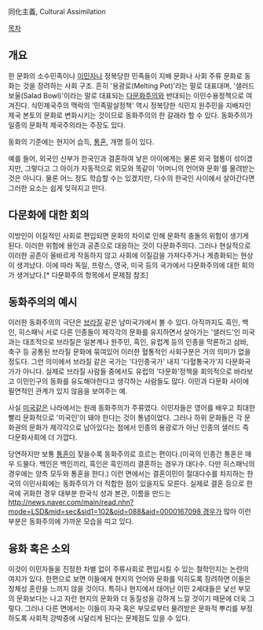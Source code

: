 同化主義, Cultural Assimilation

[[목차]]

== 개요 ==
한 문화의 소수민족이나 [[이민]]자나 정복당한 민족들이 지배 문화나 사회 주류 문화로 동화는 것을 장려하는 사회 구조. 흔히 '용광로(Melting Pot)'라는 말로 대표대며, '샐러드 보울(Salad Bowl)'이라는 말로 대표되는 [[다문화주의]]와 반대되는 이민수용정책으로 여겨진다. 식민제국주의 맥락의 '민족말살정책' 역시 정복당한 식민지 원주민을 지배자인 제국 본토의 문화로 변화시키는 것이므로 동화주의의 한 갈래라 할 수 있다. 동화주의가 일종의 문화적 제국주의라는 주장도 있다.

동화의 기준에는 현지어 습득, [[통혼]], 개명 등이 있다.

예를 들어, 외국인 신부가 한국인과 결혼하여 낳은 아이에게는 물론 외국 혈통이 섞이겠지만, 그렇다고 그 아이가 자동적으로 외모와 똑같이 '어머니의 언어와 문화'를 물려받는 것은 아니다. 물론 어느 정도 학습할 수는 있겠지만, 다수의 한국인 사이에서 살아간다면 그러한 요소는 쉽게 잊혀지고 만다.

== 다문화에 대한 회의 ==
이방인이 이질적인 사회로 편입되면 문화의 차이로 인해 문화적 충돌의 위험이 생기게 된다. 이러한 위험에 용인과 공존으로 대응하는 것이 다문화주의다. 그러나 현실적으로 이러한 공존이 올바르게 작동하지 않고 사회에 이질감을 가져다주거나 계층화되는 현상이 생겨났다. 이에 따라 독일, 프랑스, 영국, 미국 등의 국가에서 다문화주의에 대한 회의가 생겨났다.[* 다문화주의 항목에서 문제점 참조]

== 동화주의의 예시 ==
이러한 동화주의의 극단은 [[브라질]] 같은 남미국가에서 볼 수 있다. 아직까지도 흑인, 백인, 히스패닉 서로 다른 인종들이 제각각의 문화를 유지하면서 살아가는 '샐러드'인 미국과는 대조적으로 브라질은 일본계나 원주민, 흑인, 유럽계 등의 인종을 막론하고 삼바, 축구 등 공통된 브라질 문화에 묶여있어 이러한 혈통적인 사회구분은 거의 의미가 없을 정도다. 그런 의미에서 브라질 같은 국가는 '다인종국가' 내지 '다혈통국가'지 다문화국가가 아니다. 실제로 브라질 사람들 중에서도 유럽의 '다문화'정책을 회의적으로 바라보고 이민인구의 동화를 유도해야한다고 생각하는 사람들도 많다. 이민과 다문화 사이에 필연적인 관계가 있지 않음을 보여주는 예.

사실 [[미국]]같은 나라에서는 원래 동화주의가 주류였다. 이민자들은 영어를 배우고 최대한 빨리 문화적으로 '미국인'이 돼야 한다는 것이 통념이었다. 그러나 하위 문화들은 각 문화권의 문화가 제각각으로 남아있다는 점에서 인종의 용광로가 아닌 인종의 샐러드 즉 다문화사회에 더 가깝다. 

당연하지만 보통 [[통혼]]이 잦을수록 동화주의로 흐르는 편이다.(미국의 인종간 통혼은 매우 드물다. 백인은 백인끼리, 흑인은 흑인끼리 결혼하는 경우가 대다수. 다만 히스패닉의 경우에는 양측 모두와 통혼을 한다.) 이런 면에서는 결혼이민이 절대다수를 차지하는 한국의 이민사회에는 동화주의가 더 적합한 점이 있을지도 모른다. 실제로 결혼 등으로 한국에 귀화한 경우 대부분 한국식 성과 본관, 이름을 만드는 [[http://news.naver.com/main/read.nhn?mode=LSD&mid=sec&sid1=102&oid=088&aid=0000167098 경우]]가 많아 이런 부분은 동화주의에 가까운 모습을 띠고 있다.
== 융화 혹은 소외 ==
이것이 이민자들을 진정한 차별 없이 주류사회로 편입시킬 수 있는 철학인지는 논란의 여지가 있다. 한편으로 보면 이들에게 현지의 언어와 문화를 익히도록 장려하면 이들은 정체성 혼란을 느끼지 않을 것이다. 특히나 현지에서 태어난 이민 2세대들은 낯선 부모의 문화보다는 나고 자란 현지의 문화와 더 동질성을 강하게 느낄 것이기 때문에 더욱 그렇다. 그러나 다른 면에서는 이들이 자국 혹은 부모로부터 물려받은 문화적 뿌리를 부정하도록 사회적 강박증에 시달리게 된다는 문제점도 있을 수 있다.
